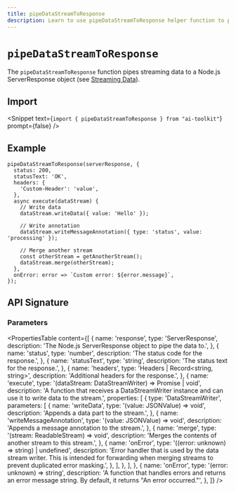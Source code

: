 ```yaml
---
title: pipeDataStreamToResponse
description: Learn to use pipeDataStreamToResponse helper function to pipe streaming data to a ServerResponse object.
---
```


# `pipeDataStreamToResponse`

The `pipeDataStreamToResponse` function pipes streaming data to a Node.js ServerResponse object (see [Streaming Data](/docs/ai-toolkit-ui/streaming-data)).

## Import

<Snippet
  text={`import { pipeDataStreamToResponse } from "ai-toolkit"`}
  prompt={false}
/>

## Example

```tsx
pipeDataStreamToResponse(serverResponse, {
  status: 200,
  statusText: 'OK',
  headers: {
    'Custom-Header': 'value',
  },
  async execute(dataStream) {
    // Write data
    dataStream.writeData({ value: 'Hello' });

    // Write annotation
    dataStream.writeMessageAnnotation({ type: 'status', value: 'processing' });

    // Merge another stream
    const otherStream = getAnotherStream();
    dataStream.merge(otherStream);
  },
  onError: error => `Custom error: ${error.message}`,
});
```

## API Signature

### Parameters

<PropertiesTable
  content={[
    {
      name: 'response',
      type: 'ServerResponse',
      description: 'The Node.js ServerResponse object to pipe the data to.',
    },
    {
      name: 'status',
      type: 'number',
      description: 'The status code for the response.',
    },
    {
      name: 'statusText',
      type: 'string',
      description: 'The status text for the response.',
    },
    {
      name: 'headers',
      type: 'Headers | Record<string, string>',
      description: 'Additional headers for the response.',
    },
    {
      name: 'execute',
      type: '(dataStream: DataStreamWriter) => Promise<void> | void',
      description:
        'A function that receives a DataStreamWriter instance and can use it to write data to the stream.',
      properties: [
        {
          type: 'DataStreamWriter',
          parameters: [
            {
              name: 'writeData',
              type: '(value: JSONValue) => void',
              description: 'Appends a data part to the stream.',
            },
            {
              name: 'writeMessageAnnotation',
              type: '(value: JSONValue) => void',
              description: 'Appends a message annotation to the stream.',
            },
            {
              name: 'merge',
              type: '(stream: ReadableStream<DataStreamString>) => void',
              description:
                'Merges the contents of another stream to this stream.',
            },
            {
              name: 'onError',
              type: '((error: unknown) => string) | undefined',
              description:
                'Error handler that is used by the data stream writer. This is intended for forwarding when merging streams to prevent duplicated error masking.',
            },
          ],
        },
      ],
    },
    {
      name: 'onError',
      type: '(error: unknown) => string',
      description:
        'A function that handles errors and returns an error message string. By default, it returns "An error occurred."',
    },
  ]}
/>
